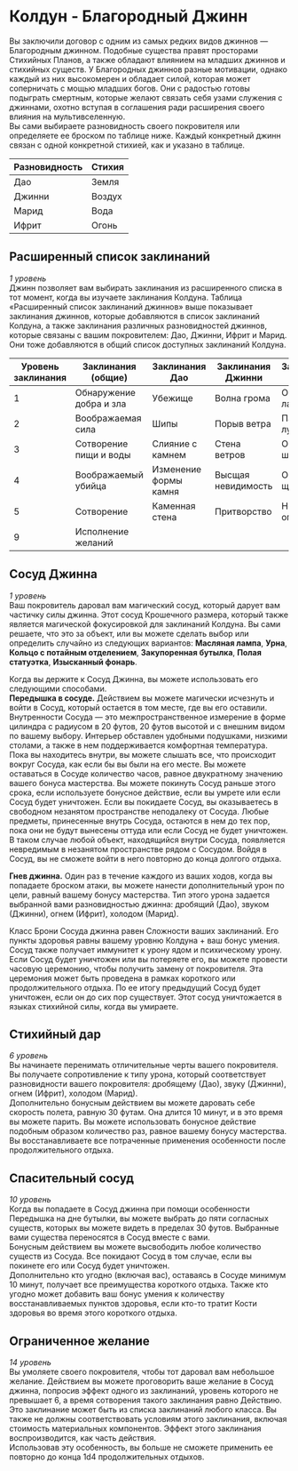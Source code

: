 # Колдун - Благородный Джинн
Вы заключили договор с одним из самых редких видов джиннов — Благородным джинном. Подобные существа правят просторами Стихийных Планов, а
также обладают влиянием на младших джиннов и стихийных существ. У Благородных джиннов разные
мотивации, однако каждый из них высокомерен и обладает силой, которая может соперничать с мощью младших богов. Они с
радостью готовы подыграть смертным, которые желают связать себя узами служения с джиннами, охотно вступая в соглашения ради
расширения своего влияния на мультивселенную.  
Вы сами выбираете разновидность своего покровителя или определяете ее броском по таблице ниже. Каждый конкретный джинн
связан с одной конкретной стихией, как и указано в таблице.

| Разновидность | Стихия |
|---------------|--------|
|   Дао         | Земля  |
|   Джинни      | Воздух |
|   Марид       | Вода   |
|   Ифрит       | Огонь  |

## Расширенный список заклинаний
_1 уровень_  
Джинн позволяет вам выбирать заклинания из расширенного списка в тот момент, когда вы изучаете заклинания Колдуна. Таблица
«Расширенный список заклинаний джиннов» выше показывает заклинания джиннов, которые добавляются в список заклинаний Колдуна, а
также заклинания различных разновидностей джиннов, которые связаны с вашим покровителем: Дао, Джинни, Ифрит и Марид.
Они тоже добавляются в общий список доступных заклинаний Колдуна.

| Уровень заклинания | Заклинания (общие)       | Заклинания Дао        | Заклинания Джинни | Заклинания Ифрит | Заклинания Марид |
|--------------------|--------------------------|-----------------------|-------------------|------------------|------------------|
|  1                 | Обнаружение добра и зла  | Убежище               | Волна грома       | Огненные ладони  | Туманное облако  |
|  2                 | Воображаемая сила        | Шипы                  | Порыв ветра       | Палящий луч      | Размытый образ   |
|  3                 | Сотворение пищи и воды   | Слияние с камнем      | Стена ветров      | Огненный шар     | Метель           |
|  4                 | Воображаемый убийца      | Изменение формы камня | Высщая невидимость| Огненный щит     | Власть над водами|
|  5                 | Сотворение               | Каменная стена        | Притворство       | Небесный огонь   | Конус холода     |
|  9                 | Исполнение желаний     |

## Сосуд Джинна
_1 уровень_  
Ваш покровитель даровал вам магический сосуд, который дарует вам частичку силы джинна. Этот сосуд Крошечного размера, который
также является магической фокусировкой для заклинаний Колдуна. Вы сами решаете, что это за объект, или вы
можете сделать выбор или определить случайно из следующих вариантов: **Масляная лампа**, **Урна**, **Кольцо с потайным отделением**,
**Закупоренная бутылка**, **Полая статуэтка**, **Изысканный фонарь**.

Когда вы держите к Сосуд Джинна, вы можете использовать его следующими способами.  
**Передышка в сосуде.** Действием вы можете магически исчезнуть и войти в Сосуд, который остается в том месте, где вы
его оставили. Внутренности Сосуда — это межпространственное измерение в форме цилиндра с радиусом в 20 футов, 20 футов
высотой и с внешним видом по вашему выбору. Интерьер обставлен удобными подушками, низкими столами, а также в нем
поддерживается комфортная температура. Пока вы находитесь внутри, вы можете слышать все, что происходит вокруг Сосуда,
как если бы вы были на его месте. Вы можете оставаться в Сосуде количество часов, равное
двукратному значению вашего бонуса мастерства. Вы можете покинуть Сосуд раньше этого 
срока, если используете бонусное действие, если вы умрете или если Сосуд будет
уничтожен. Если вы покидаете Сосуд, вы оказываетесь в свободном незанятом
пространстве неподалеку от Сосуда. Любые предметы, принесенные внутрь Сосуда,
остаются в нем до тех пор, пока они не будут вынесены оттуда или если Сосуд не будет
уничтожен. В таком случае любой объект, находящийся внутри Сосуда, появляется невредимым в незанятом пространстве рядом с Сосудом.
Войдя в Сосуд, вы не сможете войти в него повторно до конца долгого отдыха.

**Гнев джинна.** Один раз в течение каждого из ваших ходов, когда вы попадаете броском
атаки, вы можете нанести дополнительный урон по цели, равный вашему бонусу мастерства.
Тип этого урона задается выбранной вами разновидностью джинна: дробящий (Дао),
звуком (Джинни), огнем (Ифрит), холодом (Марид).

Класс Брони Сосуда джинна равен Сложности ваших заклинаний. Его пункты
здоровья равны вашему уровню Колдуна + ваш бонус умения. Сосуд также получает
иммунитет к урону ядом и психическому урону.  
Если Сосуд будет уничтожен или вы потеряете его, вы можете провести часовую
церемонию, чтобы получить замену от покровителя. Эта церемония может быть проведена в рамках короткого или продолжительного
отдыха. По ее итогу предыдущий Сосуд будет уничтожен, если он до сих пор существует. Этот сосуд уничтожается в языках стихийной
силы, когда вы умираете.

## Стихийный дар
_6 уровень_  
Вы начинаете перенимать отличительные черты вашего покровителя. Вы получаете сопротивление к типу урона, который
соответствует разновидности вашего покровителя: дробящему (Дао), звуку (Джинни), огнем (Ифрит), холодом (Марид).  
Дополнительно бонусным действием вы можете даровать себе скорость полета, равную
30 футам. Она длится 10 минут, и в это время вы можете парить. Вы можете использовать
бонусное действие подобным образом количество раз, равное вашему бонусу мастерства. Вы восстанавливаете все потраченные
применения особенности после продолжительного отдыха.

## Спасительный сосуд
_10 уровень_  
Когда вы попадаете в Сосуд джинна при помощи особенности Передышка на дне
бутылки, вы можете выбрать до пяти согласных существ, которых вы можете видеть в пределах 30 футов. Выбранные вами
существа переносятся в Сосуд вместе с вами.  
Бонусным действием вы можете высвободить любое количество существ из Сосуда. Все покидают Сосуд в том случае, если
вы покинете его или Сосуд будет уничтожен.  
Дополнительно кто угодно (включая вас), оставаясь в Сосуде минимум 10 минут, получает все преимущества короткого отдыха.
Также кто угодно может добавить ваш бонус умения к количеству восстанавливаемых пунктов здоровья, если кто-то тратит Кости
здоровья во время этого короткого отдыха.

## Ограниченное желание
_14 уровень_  
Вы умоляете своего покровителя, чтобы тот даровал вам небольшое желание. Действием вы можете проговорить ваше желание в Сосуд
джинна, попросив эффект одного из заклинаний, уровень которого не превышает 6, а время сотворения такого заклинания равно
Действию. Это заклинание может быть из списка заклинаний любого класса. Вы также не должны соответствовать условиям этого
заклинания, включая стоимость материальных компонентов. Эффект этого заклинания воспроизводится, как часть действия.  
Использовав эту особенность, вы больше не сможете применить ее повторно до конца 1d4 продолжительных отдыхов.